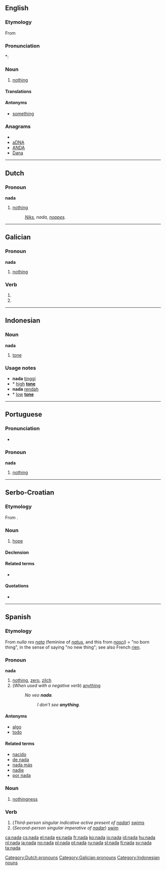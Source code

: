 {{also|Nada|Naďa}}
==English==

===Etymology===
From {{etyl|es}} {{term|nada||nothing|lang=es}}

===Pronunciation===
*: {{rhymes|ɑːdə}}

===Noun===
{{en-noun|?}}

# {{informal|singulare tantum}} [[nothing]]

====Translations====
{{trans-see|nothing}}

====Antonyms====
* [[something]]

===Anagrams===
* {{alphagram|aadn}}
* [[aDNA#English|aDNA]]
* [[ANDA#English|ANDA]]
* [[Dana#English|Dana]]

----

==Dutch==

===Pronoun===
'''nada'''

# [[nothing]]
#: ''[[niks|Niks]], nada, [[noppes]].''

[[Category:Dutch pronouns]]

----

==Galician==

===Pronoun===
'''nada'''

# [[nothing]]

[[Category:Galician pronouns]]

===Verb===
{{gl-verb-form}}

# {{conjugation of|[[nadar#Galician|nadar]]||3|s|pres|ind}}
# {{conjugation of|[[nadar#Galician|nadar]]||2|s|imp}}

----

==Indonesian==

===Noun===
'''nada'''

# [[tone]]

===Usage notes===
* '''nada''' [[tinggi]]
* * [[high]] '''[[tone]]'''
* '''nada''' [[rendah]]
* * [[low]] '''[[tone]]'''

[[Category:Indonesian nouns]]

----

==Portuguese==

===Pronunciation===
* {{SAMPA|/"nada/}}

===Pronoun===
'''nada'''  {{context|Indefinite pronoun}}

# [[nothing]]

----

==Serbo-Croatian==

===Etymology===
From {{proto|Slavic|nada||nadědja|lang=sh}}.

===Noun===
{{sh-noun|g=f|head=náda|r|нада|на́да}}

# [[hope]]

====Declension====
{{sh-decl-noun
|náda|nade
|nade|nada
|nadi|nadama
|nadu|nade
|nȃdo|nade
|nadi|nadama
|nadom|nadama
}}

====Related terms====
* {{l|sh|nadati|nádati se}}

====Quotations====
* {{seeCites|lang=sh}}

----

==Spanish==

===Etymology===
From {{etyl|la|es}} ''nulla res [[nata]]'' (feminine of ''[[natus]]'', and this from ''[[nasci]]'') = "no born thing", in the sense of saying "no new thing"; see also French [[rien]].

===Pronoun===
'''nada'''  {{context|Indefinite pronoun}}

# [[nothing]], [[zero]], [[zilch]]
# (''When used with a negative verb'') [[anything]]
#: ''No veo '''nada'''.''
#:: ''I don’t see '''anything'''.''

====Antonyms====
* [[algo]]
* [[todo]]

====Related terms====
* [[nacido]]
* [[de nada]]
* [[nada más]]
* [[nadie]]
* [[por nada]]

===Noun===
{{es-noun-f|-}}

# [[nothingness]]

===Verb===
{{es-verb-form|nadar}}

# (''Third-person singular indicative active present of [[nadar]]'') [[swims]]
# (''Second-person singular imperative of [[nadar]]'') [[swim]]

[[ca:nada]]
[[cs:nada]]
[[el:nada]]
[[es:nada]]
[[fr:nada]]
[[ko:nada]]
[[io:nada]]
[[id:nada]]
[[hu:nada]]
[[nl:nada]]
[[ja:nada]]
[[no:nada]]
[[pl:nada]]
[[pt:nada]]
[[ru:nada]]
[[sl:nada]]
[[fi:nada]]
[[sv:nada]]
[[ta:nada]]
